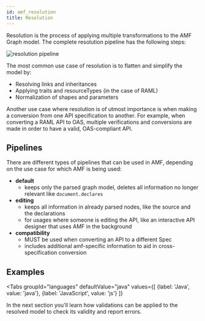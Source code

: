 ```yaml
---
id: amf_resolution
title: Resolution
---
```


Resolution is the process of applying multiple transformations to the AMF Graph model. The complete resolution pipeline has the following steps:

![resolution pipeline](../../assets/images/amf/resolution-pipeline.png)

The most common use case of resolution is to flatten and simplify the model by:
- Resolving links and inheritances
- Applying traits and resourceTypes (in the case of RAML)
- Normalization of shapes and parameters

Another use case where resolution is of utmost importance is when making a conversion from one API specification to another.
For example, when converting a RAML API to OAS, multiple verifications and conversions are made in order to have a valid, OAS-compliant API.

## Pipelines
There are different types of pipelines that can be used in AMF, depending on the use case for which AMF is being used:
- **default**
    - keeps only the parsed graph model, deletes all information no longer relevant like `document.declares`
- **editing**
    - keeps all information in already parsed nodes, like the source and the declarations
    - for usages where someone is editing the API, like an interactive API designer that uses AMF in the background
- **compatibility**
    - MUST be used when converting an API to a different Spec
    - includes additional amf-specific information to aid in cross-specification conversion


## Examples

<Tabs
    groupId="languages"
    defaultValue="java"
    values={[
        {label: 'Java', value: 'java'},
        {label: 'JavaScript', value: 'js'}
    ]}
>

<TabItem value="java">
    <CodeGetter
        language='java'
        codeUrl='examples/new-doc/src/test/java/ResolutionTest.java'
    />
</TabItem>
<TabItem value="js">
    <CodeGetter
        language='js'
        codeUrl='examples/new-doc/src/test/js/resolution.test.js'
    />
</TabItem>
</Tabs>


In the next section you'll learn how validations can be applied to the resolved model to check its validity and report errors.
